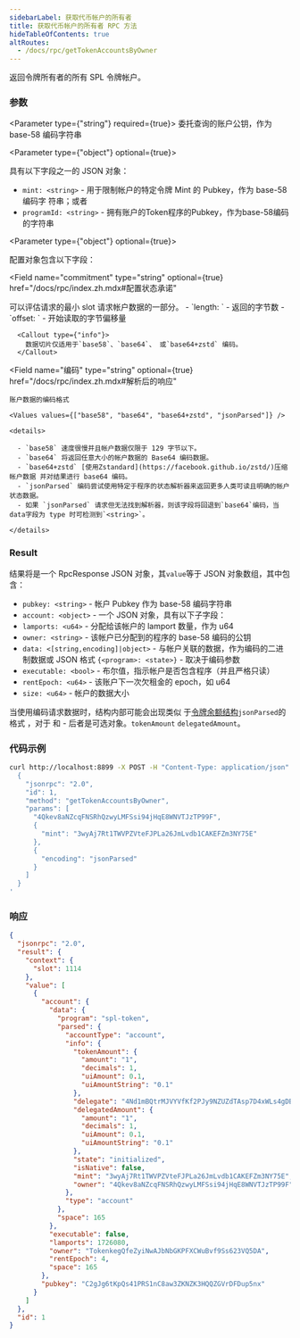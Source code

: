 ```yaml
---
sidebarLabel: 获取代币帐户的所有者
title: 获取代币帐户的所有者 RPC 方法
hideTableOfContents: true
altRoutes:
  - /docs/rpc/getTokenAccountsByOwner
---
```


返回令牌所有者的所有 SPL 令牌帐户。

<DocSideBySide>

<DocLeftSide>

### 参数

<Parameter type={"string"} required={true}>
  委托查询的账户公钥，作为 base-58 编码字符串
</Parameter>

<Parameter type={"object"} optional={true}>

具有以下字段之一的 JSON 对象：

- `mint: <string>` - 用于限制帐户的特定令牌 Mint 的 Pubkey，作为 base-58 编码字
  符串；或者
- `programId: <string>` - 拥有账户的Token程序的Pubkey，作为base-58编码的字符串

</Parameter>

<Parameter type={"object"} optional={true}>

配置对象包含以下字段：

<Field
  name="commitment"
  type="string"
  optional={true}
  href="/docs/rpc/index.zh.mdx#配置状态承诺"
></Field>

<Field name="minContextSlot" type="number" optional={true}>
  可以评估请求的最小 slot
</Field>

  <Field name="dataSlice" type="object" optional={true}>
    请求帐户数据的一部分。
    - `length: <usize>` - 返回的字节数
    - `offset: <usize>` - 开始读取的字节偏移量

      <Callout type={"info"}>
        数据切片仅适用于`base58`、`base64`、 或`base64+zstd` 编码。
      </Callout>

  </Field>

  <Field
    name="编码"
    type="string"
    optional={true}
    href="/docs/rpc/index.zh.mdx#解析后的响应"
  >

    账户数据的编码格式

    <Values values={["base58", "base64", "base64+zstd", "jsonParsed"]} />

    <details>

      - `base58` 速度很慢并且帐户数据仅限于 129 字节以下。
      - `base64` 将返回任意大小的帐户数据的 Base64 编码数据。
      - `base64+zstd` [使用Zstandard](https://facebook.github.io/zstd/)压缩帐户数据 并对结果进行 base64 编码。
      - `jsonParsed` 编码尝试使用特定于程序的状态解析器来返回更多人类可读且明确的帐户状态数据。
      - 如果 `jsonParsed` 请求但无法找到解析器，则该字段将回退到`base64`编码，当data字段为 type 时可检测到`<string>`。

    </details>

  </Field>

</Parameter>

### Result

结果将是一个 RpcResponse JSON 对象，其`value`等于 JSON 对象数组，其中包含：

- `pubkey: <string>` - 帐户 Pubkey 作为 base-58 编码字符串
- `account: <object>` - 一个 JSON 对象，具有以下子字段：
- `lamports: <u64>` - 分配给该帐户的 lamport 数量，作为 u64
- `owner: <string>` - 该帐户已分配到的程序的 base-58 编码的公钥
- `data: <[string,encoding]|object>` - 与帐户关联的数据，作为编码的二进制数据或
  JSON 格式 `{<program>: <state>}` - 取决于编码参数
- `executable: <bool>` - 布尔值，指示帐户是否包含程序（并且严格只读）
- `rentEpoch: <u64>` - 该账户下一次欠租金的 epoch，如 u64
- `size: <u64>` - 帐户的数据大小

当使用编码请求数据时，结构内部可能会出现类似
于[令牌余额结构](/docs/rpc/json-structures.zh#代币余额)`jsonParsed`的格式 ，对于
和 - 后者是可选对象。`tokenAmount` `delegatedAmount`。

</DocLeftSide>

<DocRightSide>

### 代码示例

```bash
curl http://localhost:8899 -X POST -H "Content-Type: application/json" -d '
  {
    "jsonrpc": "2.0",
    "id": 1,
    "method": "getTokenAccountsByOwner",
    "params": [
      "4Qkev8aNZcqFNSRhQzwyLMFSsi94jHqE8WNVTJzTP99F",
      {
        "mint": "3wyAj7Rt1TWVPZVteFJPLa26JmLvdb1CAKEFZm3NY75E"
      },
      {
        "encoding": "jsonParsed"
      }
    ]
  }
'
```

### 响应

```json
{
  "jsonrpc": "2.0",
  "result": {
    "context": {
      "slot": 1114
    },
    "value": [
      {
        "account": {
          "data": {
            "program": "spl-token",
            "parsed": {
              "accountType": "account",
              "info": {
                "tokenAmount": {
                  "amount": "1",
                  "decimals": 1,
                  "uiAmount": 0.1,
                  "uiAmountString": "0.1"
                },
                "delegate": "4Nd1mBQtrMJVYVfKf2PJy9NZUZdTAsp7D4xWLs4gDB4T",
                "delegatedAmount": {
                  "amount": "1",
                  "decimals": 1,
                  "uiAmount": 0.1,
                  "uiAmountString": "0.1"
                },
                "state": "initialized",
                "isNative": false,
                "mint": "3wyAj7Rt1TWVPZVteFJPLa26JmLvdb1CAKEFZm3NY75E",
                "owner": "4Qkev8aNZcqFNSRhQzwyLMFSsi94jHqE8WNVTJzTP99F"
              },
              "type": "account"
            },
            "space": 165
          },
          "executable": false,
          "lamports": 1726080,
          "owner": "TokenkegQfeZyiNwAJbNbGKPFXCWuBvf9Ss623VQ5DA",
          "rentEpoch": 4,
          "space": 165
        },
        "pubkey": "C2gJg6tKpQs41PRS1nC8aw3ZKNZK3HQQZGVrDFDup5nx"
      }
    ]
  },
  "id": 1
}
```

</DocRightSide>
</DocSideBySide>
